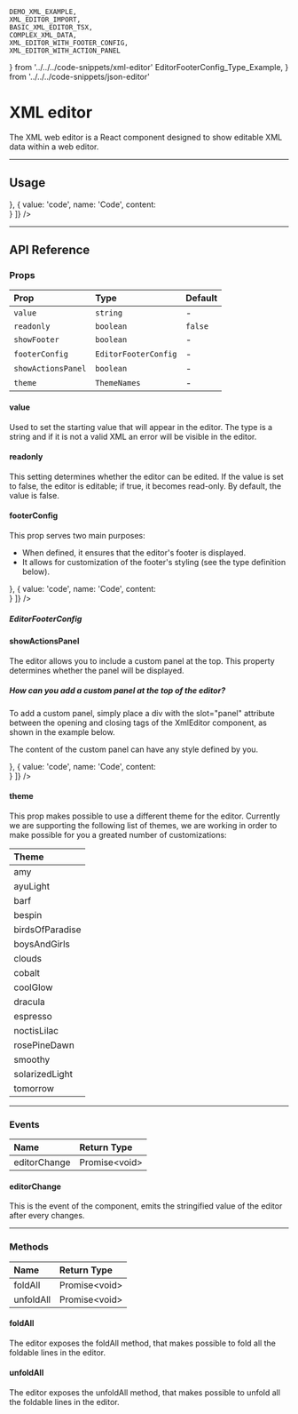 
    DEMO_XML_EXAMPLE,
    XML_EDITOR_IMPORT,
    BASIC_XML_EDITOR_TSX,
    COMPLEX_XML_DATA,
    XML_EDITOR_WITH_FOOTER_CONFIG,
    XML_EDITOR_WITH_ACTION_PANEL
} from '../../../code-snippets/xml-editor'
    EditorFooterConfig_Type_Example,
} from '../../../code-snippets/json-editor'

# XML editor

The XML web editor is a React component designed to show editable XML data within a web editor.

<MdxCodeEditor theme="amy" height="85px" readonly={false} type="xml" value={COMPLEX_XML_DATA} />
<MdxCodeEditor theme="barf" height="85px" readonly={false} type="xml" value={COMPLEX_XML_DATA} />
<MdxCodeEditor theme="bespin" height="85px" readonly={false} type="xml" value={COMPLEX_XML_DATA} />
<MdxCodeEditor theme="cobalt" height="85px" readonly={false} type="xml" value={COMPLEX_XML_DATA} />
<MdxCodeEditor theme="coolGlow" height="85px" readonly={false} type="xml" value={COMPLEX_XML_DATA} />
<MdxCodeEditor theme="clouds" height="85px" readonly={false} type="xml" value={COMPLEX_XML_DATA} />

---

## Usage

<div className='p-2'>
    <TestTabs tabs={[
        {
            value: 'preview',
            name: 'Preview',
            content: 
            <div className="p-2 h-[400px]">
                <MdxCodeEditor theme="cobalt" height="100%" readonly={false} type="xml" value={COMPLEX_XML_DATA} />
            </div>
        },
        {
            value: 'code',
            name: 'Code',
            content: 
            <div className="p-2 h-[400px]">
                <MdxCodeEditor theme="cobalt" height="auto" readonly={false} type="javascript" value={XML_EDITOR_IMPORT} />
                <MdxCodeEditor theme="cobalt" height="auto" readonly={false} type="javascript" value={BASIC_XML_EDITOR_TSX} />
            </div>
        }
    ]} />
</div>

---

## API Reference

### Props

| Prop | Type | Default |
|:---------|:---------|:---------|
| ```value```  | ```string```  | -  |
| ```readonly```  | ```boolean```  | ```false```  |
| ```showFooter```  | ```boolean```  | -  |
| ```footerConfig```  | ```EditorFooterConfig```  | -  |
| ```showActionsPanel```  | ```boolean```  | -  |
| ```theme```  | ```ThemeNames```  | -  |

#### value

Used to set the starting value that will appear in the editor. The type is a string and if it is not a valid XML an error will be
visible in the editor.

#### readonly

This setting determines whether the editor can be edited. If the value is set to false, the editor is editable; if true, it becomes 
read-only. By default, the value is false.

#### footerConfig

This prop serves two main purposes:  
- When defined, it ensures that the editor's footer is displayed.  
- It allows for customization of the footer's styling (see the type definition below).

<div className='p-2'>
    <TestTabs tabs={[
        {
            value: 'preview',
            name: 'Preview',
            content: 
            <div className="p-2 h-[400px]">
             <MdxCodeEditor 
                theme="cobalt" 
                height="100%" 
                readonly={false} 
                type="xml" 
                value={COMPLEX_XML_DATA} 
                footerConfig={{ color: '#000', backgroundColor: '#efefef' }}/>
            </div>
        },
        {
            value: 'code',
            name: 'Code',
            content: 
            <div className="p-2 h-[400px]">
                <MdxCodeEditor theme="cobalt" height="auto" readonly={false} type="javascript" value={XML_EDITOR_WITH_FOOTER_CONFIG} />
            </div>
        }
    ]} />
</div>


##### EditorFooterConfig

<div className="p-2 h-[200px] w-full">
    <MdxCodeEditor 
        theme="cobalt" 
        height="100%" 
        readonly={true} 
        type="javascript" 
        value={EditorFooterConfig_Type_Example} 
        showFooter={true}/>
 </div>

#### showActionsPanel

The editor allows you to include a custom panel at the top. This property determines whether the panel will be displayed.

##### How can you add a custom panel at the top of the editor?

To add a custom panel, simply place a div with the slot="panel" attribute between the opening and closing tags of the XmlEditor 
component, as shown in the example below.

The content of the custom panel can have any style defined by you.

<div className='p-2'>
    <TestTabs tabs={[
        {
            value: 'preview',
            name: 'Preview',
            content: 
            <div className="p-2 h-[400px]">
             <MdxCodeEditor 
                theme="cobalt" 
                height="100%" 
                readonly={false} 
                type="xml" 
                value={COMPLEX_XML_DATA} 
                showActionsPanel={true} />
            </div>
        },
        {
            value: 'code',
            name: 'Code',
            content: 
            <div className="p-2 h-[400px]">
                <MdxCodeEditor theme="cobalt" height="auto" readonly={false} type="javascript" value={XML_EDITOR_WITH_ACTION_PANEL} />
            </div>
        }
    ]} />
</div>


#### theme

This prop makes possible to use a different theme for the editor. Currently we are supporting the following list of themes,
we are working in order to make possible for you a greated number of customizations:

| Theme |
|:---------|
| amy |
| ayuLight |
| barf |
| bespin |
| birdsOfParadise |
| boysAndGirls |
| clouds |
| cobalt |
| coolGlow |
| dracula |
| espresso |
| noctisLilac |
| rosePineDawn |
| smoothy |
| solarizedLight |
| tomorrow |

---

### Events

| Name | Return Type |
|:---------|:---------|
| editorChange  | Promise\<void\>  |

#### editorChange

This is the event of the component, emits the stringified value of the editor after every changes.

---

### Methods

| Name | Return Type |
|:---------|:---------|
| foldAll  | Promise\<void\>   |
| unfoldAll  | Promise\<void\>  |

#### foldAll

The editor exposes the foldAll method, that makes possible to fold all the foldable lines in the editor.

#### unfoldAll

The editor exposes the unfoldAll method, that makes possible to unfold all the foldable lines in the editor.
